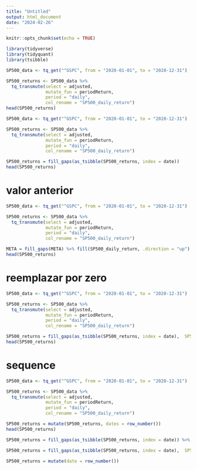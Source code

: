 ```yaml
---
title: "Untitled"
output: html_document
date: "2024-02-26"
---
```


```r
knitr::opts_chunk$set(echo = TRUE)
```

```r
library(tidyverse)
library(tidyquant)
library(tsibble)
```

```r
SP500_data <- tq_get("^GSPC", from = "2020-01-01", to = "2020-12-31")

SP500_returns <- SP500_data %>%
  tq_transmute(select = adjusted,
               mutate_fun = periodReturn,
               period = "daily",
               col_rename = "SP500_daily_return")
head(SP500_returns)
```


```r
SP500_data <- tq_get("^GSPC", from = "2020-01-01", to = "2020-12-31")

SP500_returns <- SP500_data %>%
  tq_transmute(select = adjusted,
               mutate_fun = periodReturn,
               period = "daily",
               col_rename = "SP500_daily_return")

SP500_returns = fill_gaps(as_tsibble(SP500_returns, index = date))
head(SP500_returns)
```


# valor anterior 

```r
SP500_data <- tq_get("^GSPC", from = "2020-01-01", to = "2020-12-31")

SP500_returns <- SP500_data %>%
  tq_transmute(select = adjusted,
               mutate_fun = periodReturn,
               period = "daily",
               col_rename = "SP500_daily_return")

META = fill_gaps(META) %>% fill(SP500_daily_return, .direction = "up")
head(SP500_returns)
```

# reemplazar por zero

```r
SP500_data <- tq_get("^GSPC", from = "2020-01-01", to = "2020-12-31")

SP500_returns <- SP500_data %>%
  tq_transmute(select = adjusted,
               mutate_fun = periodReturn,
               period = "daily",
               col_rename = "SP500_daily_return")

SP500_returns = fill_gaps(as_tsibble(SP500_returns, index = date),  SP500_daily_return = 0L)
head(SP500_returns)
```

# sequence

```r
SP500_data <- tq_get("^GSPC", from = "2020-01-01", to = "2020-12-31")

SP500_returns <- SP500_data %>%
  tq_transmute(select = adjusted,
               mutate_fun = periodReturn,
               period = "daily",
               col_rename = "SP500_daily_return")

SP500_returns = mutate(SP500_returns, dates = row_number())
head(SP500_returns)
```




```r
SP500_returns = fill_gaps(as_tsibble(SP500_returns, index = date)) %>% fill(SP500_daily_return)

SP500_returns = fill_gaps(as_tsibble(SP500_returns, index = date),  SP500_daily_return = 0L)

SP500_returns = mutate(date = row_number())

```

